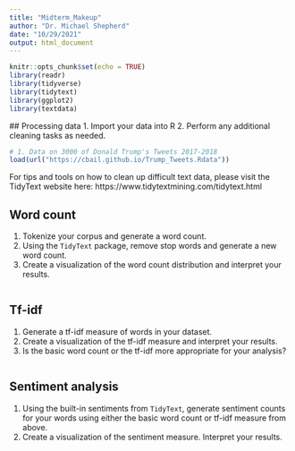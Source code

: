 ```yaml
---
title: "Midterm_Makeup"
author: "Dr. Michael Shepherd"
date: "10/29/2021"
output: html_document
---
```


```r
knitr::opts_chunk$set(echo = TRUE)
library(readr)
library(tidyverse)
library(tidytext)
library(ggplot2)
library(textdata)
```

  ## Processing data
1. Import your data into R
2. Perform any additional cleaning tasks as needed.

```r
# 1. Data on 3000 of Donald Trump's Tweets 2017-2018
load(url("https://cbail.github.io/Trump_Tweets.Rdata"))

```


For tips and tools on how to clean up difficult text data, please visit the TidyText website here: https://www.tidytextmining.com/tidytext.html

 
## Word count
1. Tokenize your corpus and generate a word count.
2. Using the `TidyText` package, remove stop words and generate a new word count.
3. Create a visualization of the word count distribution and interpret your results.


```r


```


## Tf-idf
1. Generate a tf-idf measure of words in your dataset.
2. Create a visualization of the tf-idf measure and interpret your results.
3. Is the basic word count or the tf-idf more appropriate for your analysis?


```r


```


## Sentiment analysis
1. Using the built-in sentiments from `TidyText`, generate sentiment counts for your words using either the basic word count or tf-idf measure from above.
2. Create a visualization of the sentiment measure. Interpret your results.

```r


```






